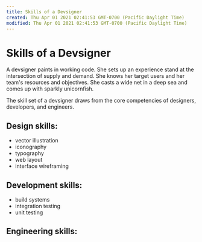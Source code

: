 ```yaml
---
title: Skills of a Devsigner
created: Thu Apr 01 2021 02:41:53 GMT-0700 (Pacific Daylight Time)
modified: Thu Apr 01 2021 02:41:53 GMT-0700 (Pacific Daylight Time)
---
```

# Skills of a Devsigner

A devsigner paints in working code. She sets up an experience stand at the intersection of supply and demand. She knows her target users and her team's resources and objectives. She casts a wide net in a deep sea and comes up with sparkly unicornfish.

The skill set of a devsigner draws from the core competencies of designers, developers, and engineers.

## Design skills:
* vector illustration
* iconography
* typography
* web layout
* interface wireframing

## Development skills:
* build systems
* integration testing
* unit testing

## Engineering skills: